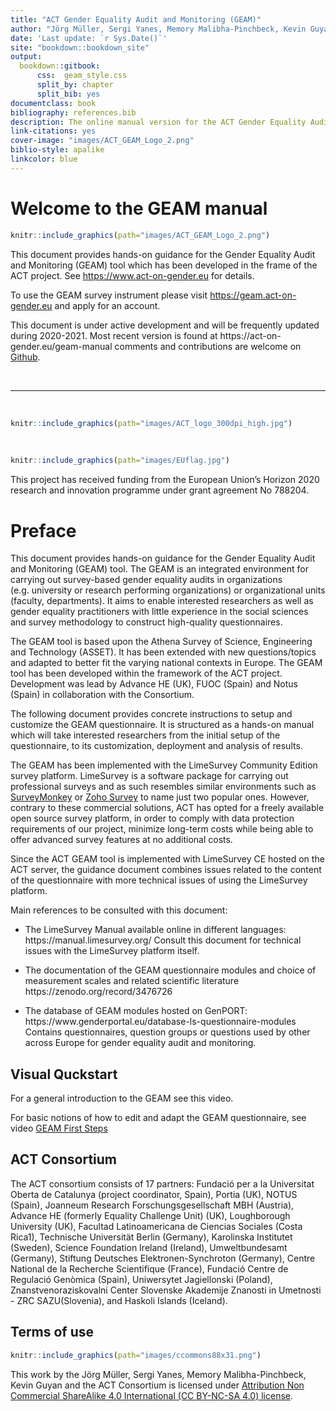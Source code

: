 ```yaml
--- 
title: "ACT Gender Equality Audit and Monitoring (GEAM)"
author: "Jörg Müller, Sergi Yanes, Memory Malibha-Pinchbeck, Kevin Guyan"
date: 'Last update: `r Sys.Date()`'
site: "bookdown::bookdown_site"   
output:
  bookdown::gitbook:
      css:  geam_style.css
      split_by: chapter
      split_bib: yes
documentclass: book
bibliography: references.bib
description: The online manual version for the ACT Gender Equality Audit and Monitoring(GEAM) tool.
link-citations: yes
cover-image: "images/ACT_GEAM_Logo_2.png"
biblio-style: apalike
linkcolor: blue
---
```





# Welcome to the GEAM manual {-}


```r
knitr::include_graphics(path="images/ACT_GEAM_Logo_2.png")
```

This document provides hands-on guidance for the Gender Equality Audit and Monitoring (GEAM) tool which has been developed in the frame of the ACT project. See [https://www.act-on-gender.eu](https://www.act-on-gender.eu) for details. 

To use the GEAM survey instrument please visit [https://geam.act-on-gender.eu](https://geam.act-on-gender.eu) and apply for an account. 

This document is under active development and will be frequently updated during 2020-2021. Most recent version is found at https://act-on-gender.eu/geam-manual comments and contributions are welcome on  [Github](https://github.com/actongender/geam-manual).


<p>&nbsp;</p>
***
<p>&nbsp;</p>

 
```r
knitr::include_graphics(path="images/ACT_logo_300dpi_high.jpg")
```

<p>&nbsp;</p>
 
```r
knitr::include_graphics(path="images/EUflag.jpg")
```
This project has received funding from the European Union’s Horizon 2020 research and innovation programme under grant agreement No 788204.


 
# Preface {-}

This document provides hands-on guidance for the Gender Equality Audit and Monitoring (GEAM) tool. The GEAM is an integrated environment for carrying out survey-based gender equality audits in organizations (e.g. university or research performing organizations) or organizational units (faculty, departments). It aims to enable interested researchers as well as gender equality practitioners with little experience in the social sciences and survey methodology to construct high-quality questionnaires.

The GEAM tool is based upon the Athena Survey of Science, Engineering and Technology (ASSET). It has been extended with new questions/topics and adapted to better fit the varying national contexts in Europe. The GEAM tool has been developed within the framework of the ACT project. Development was lead by Advance HE (UK), FUOC (Spain) and Notus (Spain) in collaboration with the Consortium.

The following document provides concrete instructions to setup and customize the GEAM questionnaire. It is structured as a hands-on manual which will take interested researchers from the initial setup of the questionnaire, to its customization, deployment and analysis of results.

The GEAM has been implemented with the LimeSurvey Community Edition survey platform. LimeSurvey is a software package for carrying out professional surveys and as such resembles similar environments such as [SurveyMonkey](https://www.surveymonkey.com) or [Zoho Survey](https://www.zoho.com/survey) to name just two popular ones. However, contrary to these commercial solutions, ACT has opted for a freely available open source survey platform, in order to comply with data protection requirements of our project, minimize long-term costs while being able to offer advanced survey features at no additional costs.

Since the ACT GEAM tool is implemented with LimeSurvey CE hosted on the ACT server, the guidance document combines issues related to the content of the questionnaire with more technical issues of using the LimeSurvey platform.

Main references to be consulted with this document:

- The LimeSurvey Manual available online in different languages: https://manual.limesurvey.org/ Consult this document for technical issues with the LimeSurvey platform itself.

- The documentation of the GEAM questionnaire modules and choice of measurement scales and related scientific literature https://zenodo.org/record/3476726

- The database of GEAM modules hosted on GenPORT: https://www.genderportal.eu/database-ls-questionnaire-modules Contains questionnaires, question groups or questions used by other across Europe for gender equality audit and monitoring.

## Visual Quckstart {-}

For a general introduction to the GEAM see this video. 

For basic notions of how to edit and adapt the GEAM questionnaire, see video [GEAM First Steps](https://geam.act-on-gender.eu/content/documentation)

 
## ACT Consortium {-}

The ACT consortium consists of 17 partners: Fundació per a la Universitat Oberta de Catalunya (project coordinator, Spain), Portia (UK), NOTUS (Spain), Joanneum Research Forschungsgesellschaft MBH (Austria), Advance HE (formerly Equality Challenge Unit) (UK), Loughborough University (UK), Facultad Latinoamericana de Ciencias Sociales (Costa Rica1), Technische Universität Berlin (Germany), Karolinska Institutet (Sweden), Science Foundation Ireland (Ireland), Umweltbundesamt (Germany), Stiftung Deutsches Elektronen-Synchroton (Germany), Centre National de la Recherche Scientifique (France), Fundació Centre de Regulació Genòmica (Spain), Uniwersytet Jagiellonski (Poland), Znanstvenoraziskovalni Center Slovenske Akademije Znanosti in Umetnosti - ZRC SAZU(Slovenia), and Haskoli Islands (Iceland).

## Terms of use {-}

```r
knitr::include_graphics(path="images/ccommons88x31.png")
```
This work by the Jörg Müller, Sergi Yanes, Memory Malibha-Pinchbeck, Kevin Guyan and the ACT Consortium is licensed under [Attribution Non Commercial ShareAlike 4.0 International (CC BY-NC-SA 4.0) license](https://creativecommons.org/licenses/by-nc-sa/4.0/).

